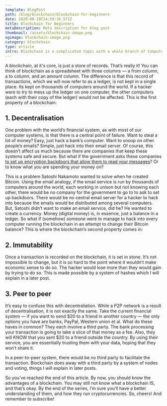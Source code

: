 ```yaml
---
template: BlogPost
path: /blog/blockchain/blockchain-for-beginners
date: 2020-08-10T14:59:36.571Z
title: Blockchain for Beginners
metaDescription: Meta description for blog post
thumbnail: /assets/blockchain-image.png
ogimage: blockchain-image.png
category: blockchain
type: article
intro: Blockchain is a complicated topic with a whole branch of Computer science dedicated to it. It’s what’s behind the rise of a new type of currency — cryptocurrencies like Bitcoin, Ethereum, Litecoin and Ripple, and yet, at its core, a blockchain is just a store of records
---
```


A blockchain, at it's core, is just a store of records. That’s really it! You can think of blockchain as a spreadsheet with three columns — a from column, a to column, and an amount column. The difference is that this record of transactions, which we will now refer to as a ledger, is not kept in a single place. Its kept on thousands of computers around the world. If a hacker were to try to mess up the ledger on one computer, the other computers (each with their copy of the ledger) would not be affected. This is the first property of a blockchain:

## 1. Decentralisation

One problem with the world’s financial system, as with most of our computer systems, is that there is a central point of failure. Want to steal a lot of money? Easy, just hack a bank’s computer. Want to snoop on other people’s emails? Simple, just hack into their email server. Of course, this doesn’t affect us much because there are companies that keep these systems safe and secure. But what if the government asks these companies [to set up encryption backdoors that allow them to read your messages](https://www.theguardian.com/technology/2019/oct/03/facebook-surveillance-us-uk-australia-backdoor-encryption)? Or to know what you are spending your money on?

This is a problem Satoshi Nakamoto wanted to solve when he created Bitcoin. Using the email analogy, if the email service is run by thousands of computers around the world, each working in unison but not knowing each other, there would be no company for the government to go to to ask to set up backdoors. There would be no central email server for a hacker to hack into because the emails would be distributed among several computers. But, Satoshi didn’t want to make an email service, did he? He wanted to create a currency. Money (digital money) is, in essence, just a balance in a ledger. So what if (somehow) someone were to manage to hack into every computer running the blockchain in an attempt to change their Bitcoin balance? This is where the blockchain’s second property comes in:

## 2. Immutability

Once a transaction is recorded on the blockchain, it is set in stone. It’s not impossible to change, but it is so hard to the point where it wouldn’t make economic sense to do so. The hacker would lose more than they would gain by trying to do so. This is made possible by a system of hashes which I will explain in a later post.

## 3. Peer to peer

It’s easy to confuse this with decentraliation. While a P2P network is a result of decentralisation, it is not exactly the same. Take the current financial system — if you want to send $20 to a friend in another country — the only options you have are banks, PayPal, Western union et al. What do these haves in common? They each involve a third party. The bank processing your transaction is going to take a slice of that money as a fee. Also, they will KNOW that you sent $20 to a friend outside the country. By using their service, you are essentially trusting them with your data, hoping that they won’t share it.

In a peer-to-peer system, there would be no third party to facilitate the transaction. Blockchain does away with a third party by a system of nodes and voting, things I will explain in later posts.

So you’ve reached the end of this article. By now, you should know the advantages of a blockchain. You may still not know what a blockchain IS, and that’s okay. By the end of the series, I’m sure you’ll have a better understanding of them, and how they run cryptocurrencies. So, cheers! And remember to subscribe!
